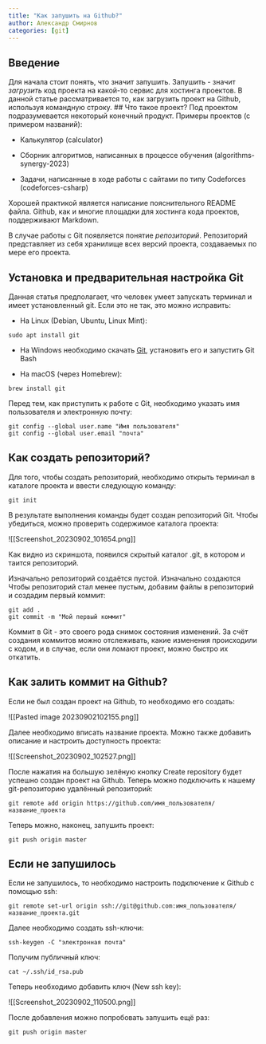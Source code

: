```yaml
---
title: "Как запушить на Github?"
author: Александр Смирнов
categories: [git]
---
```


## Введение
Для начала стоит понять, что значит запушить. Запушить - значит *загрузить* код проекта на какой-то сервис для хостинга проектов. В данной статье рассматривается то, как загрузить проект на Github, используя командную строку.
## Что такое проект?
Под проектом подразумевается некоторый конечный продукт. Примеры проектов (с примером названий):

- Калькулятор (calculator)

- Сборник алгоритмов, написанных в процессе обучения (algorithms-synergy-2023)

- Задачи, написанные в ходе работы с сайтами по типу Codeforces (codeforces-csharp)

Хорошей практикой является написание пояснительного README файла. Github, как и многие площадки для хостинга кода проектов, поддерживают Markdown.

В случае работы с Git появляется понятие *репозиторий*. Репозиторий представляет из себя хранилище всех версий проекта, создаваемых по мере его проекта.

## Установка и предварительная настройка Git

Данная статья предполагает, что человек умеет запускать терминал и имеет установленный git. Если это не так, это можно исправить:

- На Linux (Debian, Ubuntu, Linux Mint):

```
sudo apt install git
```

- На Windows необходимо скачать [Git](https://git-scm.com/download/win), установить его и запустить Git Bash

- На macOS (через Homebrew):

```
brew install git
```

Перед тем, как приступить к работе с Git, необходимо указать имя пользователя и электронную почту:

```
git config --global user.name "Имя пользователя"
git config --global user.email "почта"
```

## Как создать репозиторий?

Для того, чтобы создать репозиторий, необходимо открыть терминал в каталоге проекта и ввести следующую команду:

```
git init
```

В результате выполнения команды будет создан репозиторий Git. Чтобы убедиться, можно проверить содержимое каталога проекта:

![[Screenshot_20230902_101654.png]]

Как видно из скриншота, появился скрытый каталог .git, в котором и таится репозиторий.

Изначально репозиторий создаётся пустой. Изначально создаются  Чтобы репозиторий стал менее пустым, добавим файлы в репозиторий и создадим первый коммит:

```
git add .
git commit -m "Мой первый коммит"
```

Коммит в Git - это своего рода снимок состояния изменений. За счёт создания коммитов можно отслеживать, какие изменения происходили с кодом, и в случае, если они ломают проект, можно быстро их откатить.

## Как залить коммит на Github?

Если не был создан проект на Github, то необходимо его создать:

![[Pasted image 20230902102155.png]]

Далее необходимо вписать название проекта. Можно также добавить описание и настроить доступность проекта:

![[Screenshot_20230902_102527.png]]

После нажатия на большую зелёную кнопку Create repository будет успешно создан проект на Github. Теперь можно подключить к нашему git-репозиторию удалённый репозиторий:

```
git remote add origin https://github.com/имя_пользователя/название_проекта
```

Теперь можно, наконец, запушить проект:

```
git push origin master
```

## Если не запушилось

Если не запушилось, то необходимо настроить подключение к Github с помощью ssh:

```
git remote set-url origin ssh://git@github.com:имя_пользователя/название_проекта.git
```

Далее необходимо создать ssh-ключи:

```
ssh-keygen -C "электронная почта"
```

Получим публичный ключ:
```
cat ~/.ssh/id_rsa.pub
```

Теперь необходимо добавить ключ (New ssh key):

![[Screenshot_20230902_110500.png]]

После добавления можно попробовать запушить ещё раз:

```
git push origin master
```

